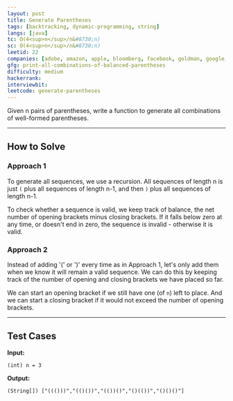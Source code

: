 ```yaml
---
layout: post
title: Generate Parentheses
tags: [backtracking, dynamic-programming, string]
langs: [java]
tc: O(4<sup>n</sup>/n&#8730;n)
sc: O(4<sup>n</sup>/n&#8730;n)
leetid: 22
companies: [adobe, amazon, apple, bloomberg, facebook, goldman, google, microsoft, uber]
gfg: print-all-combinations-of-balanced-parentheses
difficulty: medium
hackerrank: 
interviewbit: 
leetcode: generate-parentheses
---
```


Given n pairs of parentheses, write a function to generate all combinations of well-formed parentheses.

---
## How to Solve

### Approach 1
To generate all sequences, we use a recursion. 
All sequences of length n is just `(` plus all sequences of length n-1, and then `)` plus all sequences of length n-1.

To check whether a sequence is valid, we keep track of balance, 
the net number of opening brackets minus closing brackets. 
If it falls below zero at any time, or doesn't end in zero, the sequence is invalid - otherwise it is valid.

### Approach 2
Instead of adding '(' or ')' every time as in Approach 1, 
let's only add them when we know it will remain a valid sequence.
We can do this by keeping track of the number of opening and closing brackets we have placed so far.

We can start an opening bracket if we still have one (of `n`) left to place. 
And we can start a closing bracket if it would not exceed the number of opening brackets.

---
## Test Cases

**Input:**

    (int) n = 3

**Output:**

    (String[]) ["((()))","(()())","(())()","()(())","()()()"] 
